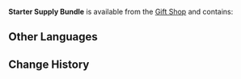 {{Item Infobox
|id           = 115010
|type         = Bundles
|rarity       = 3
|description  = Supplies the Guild has prepared for those who are yet inexperienced. They should be of great help to you.
|source1      = [[Gift Shop]]
}}
'''Starter Supply Bundle''' is available from the [[Gift Shop]] and contains:
{{Card|Adventurer's Experience|80|rarity=3|stars=1}}{{Card|Fine Enhancement Ore|40|rarity=2|stars=1}}

==Other Languages==
{{Other Languages
|en      = Starter Supply Bundle
|zhs     = 启程补给包
|zhs_rm  = Qǐchéng Bǔjǐ-bāo
|zht     = 啟程補給包
|zht_rm  = Qǐchéng Bǔjǐ-bāo
|zh_tl   = Departure Supply Pack
|ja      = 旅立ち補給パック
|ja_rm   = Tabidachi Hokyuu Pakku
|ja_tl   = Departure Supply Pack
|ko      = 초심자 보급 패키지
|ko_rm   = 
|ko_tl   = 
|es      = Paquete de suministros de principiante
|es_tl   = 
|fr      = Pack de ravitaillement du débutant
|fr_tl   = Beginner's Supply Pack
|ru      = Набор начала путешествия
|ru_tl   = 
|th      = แพ็กไอเทมเริ่มต้น
|th_rm   = 
|th_tl   = 
|vi      = Gói Tiếp Tế Khi Khởi Hành
|vi_tl   = 
|de      = Hilfsgüterpaket für Anfänger
|de_tl   = Relief Aid Bundle for Beginner
|id      = Starter Supply Bundle
|pt      = Pacote de Suprimentos de Iniciante
|pt_tl   = 
}}

==Change History==
{{Change History|1.0}}